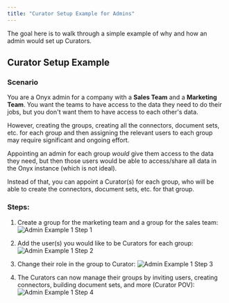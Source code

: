 ```yaml
---
title: "Curator Setup Example for Admins"
---
```


The goal here is to walk through a simple example of why and how an admin would set up Curators.

## Curator Setup Example

### Scenario

You are a Onyx admin for a company with a **Sales Team** and a **Marketing Team**. You want the teams to have access to the data they need to do their jobs, but you don't want them to have access to each other's data.

However, creating the groups, creating all the connectors, document sets, etc. for each group and then assigning the relevant users to each group may require significant and ongoing effort.

Appointing an admin for each group _would_ give them access to the data they need, but then those users would be able to access/share all data in the Onyx instance (which is not ideal).

Instead of that, you can appoint a Curator(s) for each group, who will be able to create the connectors, document sets, etc. for that group.

### Steps:

1. Create a group for the marketing team and a group for the sales team:
   ![Admin Example 1 Step 1](/images/curator/admin_example_1_step_1.gif)

2. Add the user(s) you would like to be Curators for each group:
   ![Admin Example 1 Step 2](/images/curator/admin_example_1_step_2.gif)

3. Change their role in the group to Curator:
   ![Admin Example 1 Step 3](/images/curator/admin_example_1_step_3.gif)

4. The Curators can now manage their groups by inviting users, creating connectors, building document sets, and more (Curator POV):
   ![Admin Example 1 Step 4](/images/curator/admin_example_1_step_4.gif)
